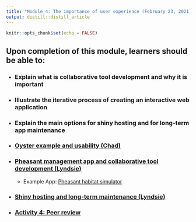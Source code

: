 ```yaml
---
title: "Module 4: The importance of user experience (February 23, 2021)"
output: distill::distill_article
---
```


```r
knitr::opts_chunk$set(echo = FALSE)
```

<div class = "boxBorder">

## Upon completion of this module, learners should be able to:

-	### Explain what is collaborative tool development and why it is important

- ### Illustrate the iterative process of creating an interactive web application

- ### Explain the main options for shiny hosting and for long-term app maintenance


</div>

</break>

<div class = "grayBox">

- ### [Oyster example and usability (Chad)](https://ufl.zoom.us/rec/share/rP5OW6GuzPjsRnZXThdxkZG441DlxshZdGRcl96lndtAKMx0RBY6McO4h0xQqL-r.p20kMEenBw0xOLw8)

- ### [Pheasant management app and collaborative tool development (Lyndsie)](https://youtu.be/SPVE2XwU9Vg)
  - Example App: [Pheasant habitat simulator](https://pheasant.shinyapps.io/pheasanthabitatsimulator/)

  
- ### [Shiny hosting and long-term maintenance (Lyndsie)](https://youtu.be/aZFD8g0syxw)

- ### [Activity 4: Peer review](Activity_4.html)

</div>